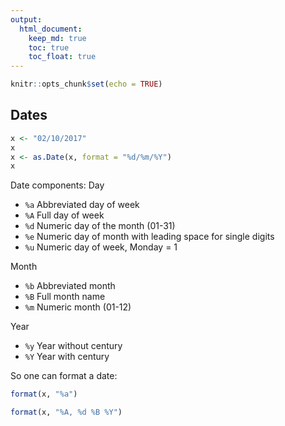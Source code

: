 ```yaml
---
output:
  html_document:
    keep_md: true
    toc: true
    toc_float: true
---
```


```r
knitr::opts_chunk$set(echo = TRUE)
```

## Dates

```r
x <- "02/10/2017"
x
x <- as.Date(x, format = "%d/%m/%Y")
x
```

Date components:
Day

 * `%a` Abbreviated day of week
 * `%A` Full day of week
 * `%d` Numeric day of the month (01-31)
 * `%e` Numeric day of month with leading space for single digits
 * `%u` Numeric day of week, Monday = 1
 
Month 

 * `%b` Abbreviated month
 * `%B` Full month name
 * `%m` Numeric month (01-12)

Year

 * `%y` Year without century
 * `%Y` Year with century
 
So one can format a date:

```r
format(x, "%a")

format(x, "%A, %d %B %Y")
```